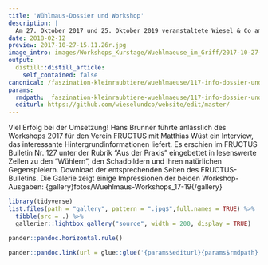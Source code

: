 ```yaml
---
title: 'Wühlmaus-Dossier und Workshop'
description: |
  Am 27. Oktober 2017 und 25. Oktober 2019 veranstaltete Wiesel & Co am Zimmerberg in Zusammenarbeit mit dem Wildtierbiologen und "Mauser" Matthias Wüst den Workshop "Wühlmäuse im Griff?". Das eigens für den Workshop zusammengestellte Info-Dossier "Wühlmäuse im Griff?" ist zum Download frei verfügbar. Darin wird das Thema umfassend beschrieben, beginnend bei der Beschreibung von Wühlmausarten und Schadbildern, über ökonomische und strategische Überlegungen bis hin zur Vorstellung der verschiedenen Präventions- und Bekämpfungsmassnahmen.
date: 2018-02-12
preview: 2017-10-27-15.11.26r.jpg
image_intro: images/Workshops_Kurstage/Wuehlmaeuse_im_Griff/2017-10-27-15.11.26r.jpg
output:
  distill::distill_article:
    self_contained: false
canonical: /faszination-kleinraubtiere/wuehlmaeuse/117-info-dossier-und-workshop-2
params:
  rmdpath: _faszination-kleinraubtiere-wuehlmaeuse/117-info-dossier-und-workshop-2/117-info-dossier-und-workshop-2.Rmd
  editurl: https://github.com/wieselundco/website/edit/master/
---
```


Viel Erfolg bei der Umsetzung! Hans Brunner führte anlässlich des Workshops 2017 für den Verein FRUCTUS mit Matthias Wüst ein Interview, das interessante Hintergrundinformationen liefert. Es erschien im FRUCTUS Bulletin Nr. 127 unter der Rubrik "Aus der Praxis" eingebettet in lesenswerte Zeilen zu den "Wühlern", den Schadbildern und ihren natürlichen Gegenspielern. Download der entsprechenden Seiten des FRUCTUS-Bulletins. Die Galerie zeigt einige Impressionen der beiden Workshop-Ausgaben:  {gallery}fotos/Wuehlmaus-Workshops_17-19{/gallery}  



```r
library(tidyverse)
list.files(path = "gallery", pattern = ".jpg$",full.names = TRUE) %>%
  tibble(src = .) %>%
  gallerier::lightbox_gallery("source", width = 200, display = TRUE)
```

```r
pander::pandoc.horizontal.rule()

pander::pandoc.link(url = glue::glue('{params$editurl}{params$rmdpath}'),text = 'Artikel bearbeiten')
```

<!--http://wieselundco.ch/faszination-kleinraubtiere/wuehlmaeuse/117-info-dossier-und-workshop-2-->
